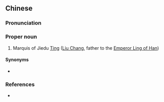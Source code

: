{{also|解渎亭侯}}
==Chinese==
{{zh-forms|s=解渎亭侯|type=22}}

===Pronunciation===
{{zh-pron
|m=Jiědú Tínghóu
|cat=pn
}}

===Proper noun===
{{zh-proper noun}}

# Marquis of Jiedu [[w:Ting (administrative unite)|Ting]] ([[w:Liu Chang|Liu Chang]], father to the [[w:Emperor Ling of Han|Emperor Ling of Han]])

====Synonyms====
* {{l|zh|劉萇}}

===References===
* {{cite-book
|last=Luo
|first=Guanzhong
|authorlink=w:Luo Guanzhong
|coauthors=
|year=
|title=[[s:Romance of the Three Kingdoms/Chapter 2#19|Romance of the Three Kingdoms/Chapter 2]]
|language=Mandarin/English
|publisher=
|location=
}}